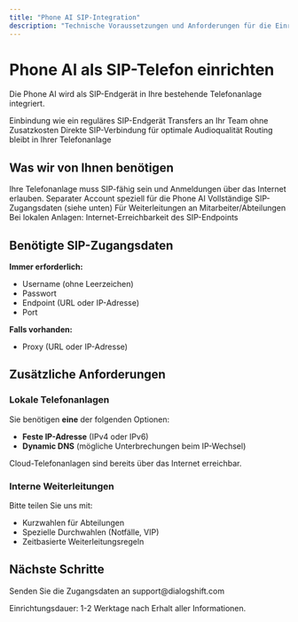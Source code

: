 ```yaml
---
title: "Phone AI SIP-Integration"
description: "Technische Voraussetzungen und Anforderungen für die Einrichtung der Phone AI als SIP-Telefon"
---
```


# Phone AI als SIP-Telefon einrichten

Die Phone AI wird als SIP-Endgerät in Ihre bestehende Telefonanlage integriert.

<CardGroup cols={2}>
  <Card title="Nahtlose Integration" icon="plug">
    Einbindung wie ein reguläres SIP-Endgerät
  </Card>
  <Card title="Kostenfreie Weiterleitungen" icon="phone-arrow-right">
    Transfers an Ihr Team ohne Zusatzkosten
  </Card>
  <Card title="Beste Sprachqualität" icon="microphone">
    Direkte SIP-Verbindung für optimale Audioqualität
  </Card>
  <Card title="Volle Kontrolle" icon="sliders">
    Routing bleibt in Ihrer Telefonanlage
  </Card>
</CardGroup>

## Was wir von Ihnen benötigen

<Note>
  Ihre Telefonanlage muss SIP-fähig sein und Anmeldungen über das Internet erlauben.
</Note>

<Steps>
  <Step title="SIP-Account einrichten">
    Separater Account speziell für die Phone AI
  </Step>
  <Step title="Zugangsdaten bereitstellen">
    Vollständige SIP-Zugangsdaten (siehe unten)
  </Step>
  <Step title="Interne Kurzwahlen">
    Für Weiterleitungen an Mitarbeiter/Abteilungen
  </Step>
  <Step title="Erreichbarkeit sicherstellen">
    Bei lokalen Anlagen: Internet-Erreichbarkeit des SIP-Endpoints
  </Step>
</Steps>

## Benötigte SIP-Zugangsdaten

**Immer erforderlich:**
- Username (ohne Leerzeichen)
- Passwort
- Endpoint (URL oder IP-Adresse)
- Port

**Falls vorhanden:**
- Proxy (URL oder IP-Adresse)

## Zusätzliche Anforderungen

### Lokale Telefonanlagen

Sie benötigen **eine** der folgenden Optionen:
- **Feste IP-Adresse** (IPv4 oder IPv6)
- **Dynamic DNS** (mögliche Unterbrechungen beim IP-Wechsel)

<Info>
  Cloud-Telefonanlagen sind bereits über das Internet erreichbar.
</Info>

### Interne Weiterleitungen

Bitte teilen Sie uns mit:
- Kurzwahlen für Abteilungen
- Spezielle Durchwahlen (Notfälle, VIP)
- Zeitbasierte Weiterleitungsregeln

## Nächste Schritte

<Card title="Kontaktieren Sie uns" icon="envelope" href="mailto:support@dialogshift.com">
  Senden Sie die Zugangsdaten an support@dialogshift.com
</Card>

Einrichtungsdauer: 1-2 Werktage nach Erhalt aller Informationen. 